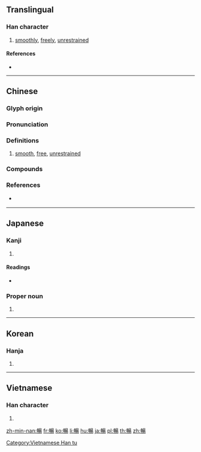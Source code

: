 {{character info/new}}
{{also|畅}}
==Translingual==

===Han character===
{{Han char|rn=72|rad=日|as=10|sn=14|four=56027|canj=LLAMH|ids=⿰申昜}}

# [[smoothly]], [[freely]], [[unrestrained]]

====References====
* {{Han ref|kx=0498.490|dkj=14095|dj=0867.270|hdz=21529.100|uh=66A2|ud=26274|bh=BA5A|bd=47706}}

----

==Chinese==
{{zh-forms|s=畅|alt=𣈱}}

===Glyph origin===
{{Han etym}}

===Pronunciation===
{{zh-pron
|m=chàng
|c=coeng3
|h=
|mn=thiòng
|w=
|mc=y
|oc=y
|ma=
|cat=adv
}}

===Definitions===
{{zh-hanzi}}

# [[smooth]], [[free]], [[unrestrained]]

===Compounds===
{{zh-der|流暢|暢銷|暢通|暢想|暢快|通暢|順暢|舒暢|暢遊|暢銷書|暢所欲言}}

===References===
* {{qualifier|Min Nan}} {{thcwd|10568}}

----

==Japanese==

===Kanji===
{{ja-kanji|grade=|rs=日10}}

# {{defn|lang=ja|sort=日10}}

====Readings====
* {{ja-readings|on=[[ちょう]] (chō)|kun=[[のびる]] (nobiru)}}

===Proper noun===
{{ja-pos|proper|とおる}}

# {{given name|male|lang=ja|sort=とおる}}

----

==Korean==

===Hanja===
{{ko-hanja|hangeul=창|eumhun=|rv=chang|mr=ch'ang|y=chang}}

# {{defn|lang=ko|sort=日10}}

----

==Vietnamese==

===Han character===
{{vi-readings|rs=日10|hanviet=sướng}}

# {{defn|lang=vi|sort=日10}}

[[Category:Vietnamese Han tu]]

[[zh-min-nan:暢]]
[[fr:暢]]
[[ko:暢]]
[[li:暢]]
[[hu:暢]]
[[ja:暢]]
[[pl:暢]]
[[th:暢]]
[[zh:暢]]